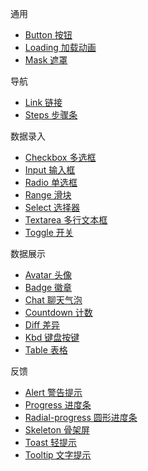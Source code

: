 
通用
- [Button 按钮](./button)
- [Loading 加载动画](./loading)
- [Mask 遮罩](./mask)

导航
- [Link 链接](./link)
- [Steps 步骤条](./steps)

数据录入
- [Checkbox 多选框](./checkbox)
- [Input 输入框](./input)
- [Radio 单选框](./radio)
- [Range 滑块](./range)
- [Select 选择器](./select)
- [Textarea 多行文本框](./textarea)
- [Toggle 开关](./toggle)

数据展示
- [Avatar 头像](./avatar)
- [Badge 徽章](./badge)
- [Chat 聊天气泡](./chat)
- [Countdown 计数](./countdown)
- [Diff 差异](./diff)
- [Kbd 键盘按键](./kbd)
- [Table 表格](./table)

反馈
- [Alert 警告提示](./alert)
- [Progress 进度条](./progress)
- [Radial-progress 圆形进度条](./radial-progress)
- [Skeleton 骨架屏](./skeleton)
- [Toast 轻提示](./toast)
- [Tooltip 文字提示](./tooltip)